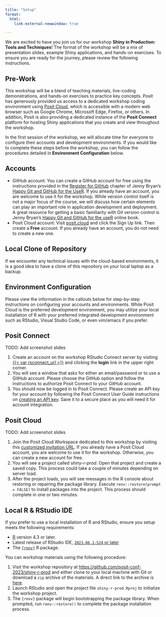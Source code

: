 ```yaml
---
title: "Setup"
format: 
  html:
    link-external-newwindow: true

---
```


We are excited to have you join us for our workshop **Shiny in Production: Tools and Techniques**! The format of the workshop will be a mix of presentation slides, example Shiny applications, and hands-on exercises. To ensure you are ready for the journey, please review the following instructions.

## Pre-Work

This workshop will be a blend of teaching materials, live-coding demonstrations, and hands-on exercises to practice key concepts. Posit has generously provided us access to a dedicated workshop coding environment using [Posit Cloud](https://posit.cloud), which is accessible with a modern web browser such as Google Chrome, Microsoft Edge, Firefox, or others. In addition, Posit is also providing a dedicated instance of the **Posit Connect** platform for hosting Shiny applications that you create and view throughout the workshop. 

In the first session of the workshop, we will allocate time for everyone to configure their accounts and development environments. If you would like to complete these steps before the workshop, you can follow the procedures detailed in **Environment Configuration** below.

## Accounts 

* GitHub account: You can create a GitHub account for free using the instructions provided in the [Register for GitHub](https://happygitwithr.com/github-acct.html#github-acct) chapter of Jenny Bryan's [Happy Git and GitHub for the UseR](https://happygitwithr.com/index.html). If you already have an account, you are welcome to use it for the workshop. While version control itself is not a major focus of the course, we will discuss how certain elements can play an important role in application development and deployment. A great resource for getting a basic familiarity with Git version control is Jenny Bryan's [Happy Git and GitHub for the useR](https://happygitwithr.com/index.html) online book.
* Posit Cloud account: Visit [posit.cloud](https://posit.cloud) and click the Sign Up link. Then create a **Free** account. If you already have an account, you do not need to create a new one.

## Local Clone of Repository

If we encounter any technical issues with the cloud-based environments, it is a good idea to have a clone of this repository on your local laptop as a backup. 

## Environment Configuration

Please view the information in the callouts below for step-by-step instructions on configuring your accounts and environments. While Posit Cloud is the preferred development environment, you may utilize your local installation of R with your preferred integrated development environment such as RStudio, Visual Studio Code, or even vim/emacs if you prefer.

:::{.callout-tip collapse="true"}

## Posit Connect

TODO: Add screenshot slides

1. Create an account on the workshop RStudio Connect server by visiting [{{< var rsconnect_url >}}]({{< var rsconnect_url >}}) and clicking the **login** link in the upper right corner.
1. You will see a window that asks for either an email/password or to use a GitHub account. Please choose the GitHub option and follow the instructions to authorize Posit Connect to your GitHub account.
1. You should now be logged in to Posit Connect. Please create an API key for your account by following the Posit Connect User Guide instructions on [creating an API key](https://docs.posit.co/connect/user/api-keys/). Save it to a secure place as you will need it for account integration.

:::

:::{.callout-tip collapse="true"}

## Posit Cloud

TODO: Add screenshot slides

1. Join the Posit Cloud Workspace dedicated to this workshop by visiting this [customized invitation URL]({{< var posit_cloud_workspace_url >}}). If you already have a Posit Cloud account, you are welcome to use it for the workshop. Otherwise, you can create a new account for free.
1. You will see a project called *shiny-r-prod*. Open that project and create a saved copy. This process could take a couple of minutes depending on server load.
1. After the project loads, you will see messages in the R console about restoring or repairing the package library. Execute `renv::restore(prompt = FALSE)` to install packages into the project. This process should complete in one or two minutes.
:::

:::{.callout-tip collapse="true"}

## Local R & RStudio IDE

If you prefer to use a local installation of R and RStudio, ensure you setup meets the following requirements:

* [R](https://www.r-project.org/) version 4.3 or later. 
* Latest release of RStudio IDE, [`2023.06.1-524` or later](https://posit.co/download/rstudio-desktop/)
* The [`{renv}`](https://rstudio.github.io/renv/articles/renv.html) R package.

You can workshop materials using the following procedure:

1. Visit the workshop repository at <https://github.com/posit-conf-2023/shiny-r-prod> and either clone to your local machine with Git or download a `zip` archive of the materials. A direct link to the archive is [here](https://github.com/posit-conf-2023/shiny-r-prod/archive/refs/heads/main.zip).
1. Launch RStudio and open the project file `shiny-r-prod.Rproj` to initialize the workshop project.
1. The `{renv}` package will begin bootstrapping the package library. When prompted, run `renv::restore()` to complete the package installation process.

:::